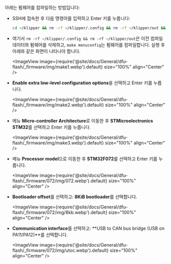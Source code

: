 아래는 펌웨어를 컴파일하는 방법입니다:
* SSH에 접속한 후 다음 명령어를 입력하고 Enter 키를 누릅니다:

    ```bash
    cd ~/klipper && rm -rf ~/klipper/.config && rm -rf ~/klipper/out && make menuconfig
    ```

* 여기서 `rm -rf ~/klipper/.config && rm -rf ~/klipper/out`은 이전 컴파일 데이터와 펌웨어를 삭제하고, `make menuconfig`는 펌웨어를 컴파일합니다. 실행 후 아래와 같은 화면이 나타나야 합니다.

    <ImageView image={require('@site/docs/General/dfu-flash/_firmware/img/make1.webp').default} size="100%" align="Center" />

* **Enable extra low-level configuration options**을 선택하고 Enter 키를 누릅니다.

    <ImageView image={require('@site/docs/General/dfu-flash/_firmware/img/make2.webp').default} size="100%" align="Center" />

* 메뉴 **Micro-controller Architecture**로 이동한 후 **STMicroelectronics STM32**를 선택하고 Enter 키를 누릅니다.

    <ImageView image={require('@site/docs/General/dfu-flash/_firmware/img/make3.webp').default} size="100%" align="Center" />

* 메뉴 **Processor model**으로 이동한 후 **STM32F072**를 선택하고 Enter 키를 누릅니다.

    <ImageView image={require('@site/docs/General/dfu-flash/_firmware/072/img/072.webp').default} size="100%" align="Center" />

* **Bootloader offset**를 선택하고: **8KiB bootloader**를 선택합니다.

    <ImageView image={require('@site/docs/General/dfu-flash/_firmware/072/img/8kb.webp').default} size="100%" align="Center" />

* **Communication interface**를 선택하고: **USB to CAN bus bridge (USB on PA11/PA12)**를 선택합니다.

    <ImageView image={require('@site/docs/General/dfu-flash/_firmware/072/img/utoc.webp').default} size="100%" align="Center" />

